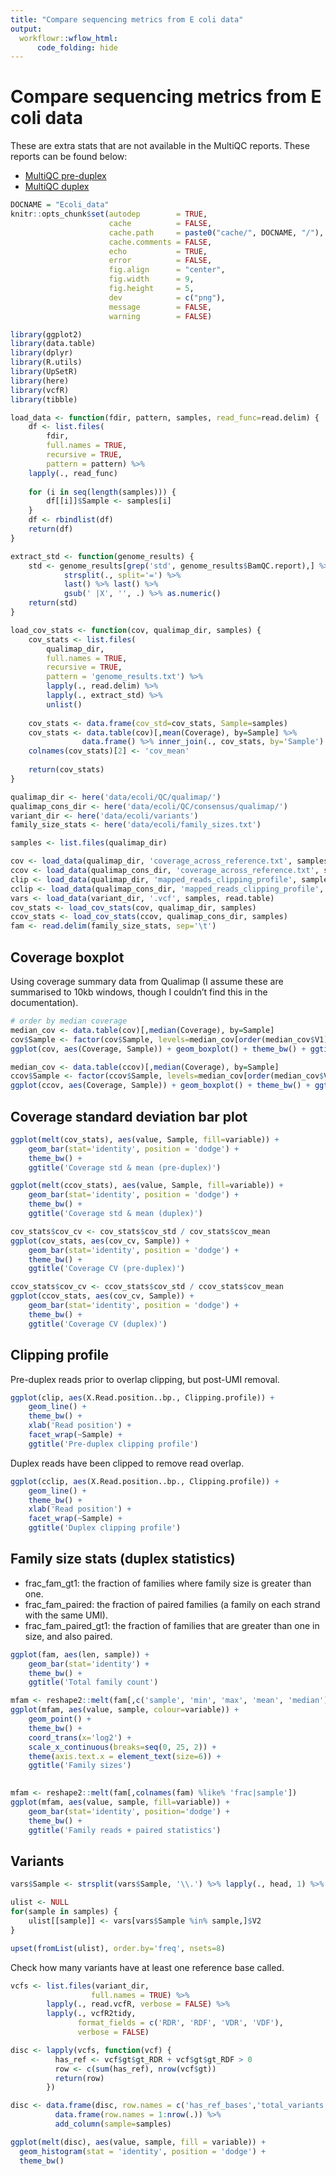 ```yaml
---
title: "Compare sequencing metrics from E coli data"
output:
  workflowr::wflow_html:
      code_folding: hide
---
```


# Compare sequencing metrics from E coli data

These are extra stats that are not available in the MultiQC reports. These reports can be found below:

- [MultiQC pre-duplex](multiqc/multiqc_report.html)
- [MultiQC duplex](multiqc/multiqc_report_consensus.html)

```r
DOCNAME = "Ecoli_data"
knitr::opts_chunk$set(autodep        = TRUE,
                      cache          = FALSE,
                      cache.path     = paste0("cache/", DOCNAME, "/"),
                      cache.comments = FALSE,
                      echo           = TRUE,
                      error          = FALSE,
                      fig.align      = "center",
                      fig.width      = 9,
                      fig.height     = 5,
                      dev            = c("png"),
                      message        = FALSE,
                      warning        = FALSE)
```

```r
library(ggplot2)
library(data.table)
library(dplyr)
library(R.utils)
library(UpSetR)
library(here)
library(vcfR)
library(tibble)
```

```r
load_data <- function(fdir, pattern, samples, read_func=read.delim) {
    df <- list.files(
        fdir,
        full.names = TRUE,
        recursive = TRUE,
        pattern = pattern) %>%
    lapply(., read_func)
    
    for (i in seq(length(samples))) {
        df[[i]]$Sample <- samples[i]
    }
    df <- rbindlist(df)
    return(df)
}

extract_std <- function(genome_results) {
    std <- genome_results[grep('std', genome_results$BamQC.report),] %>% 
            strsplit(., split='=') %>%
            last() %>% last() %>%
            gsub(' |X', '', .) %>% as.numeric()
    return(std)
}

load_cov_stats <- function(cov, qualimap_dir, samples) {
    cov_stats <- list.files(
        qualimap_dir,
        full.names = TRUE,
        recursive = TRUE,
        pattern = 'genome_results.txt') %>%
        lapply(., read.delim) %>%
        lapply(., extract_std) %>%
        unlist()
    
    cov_stats <- data.frame(cov_std=cov_stats, Sample=samples)
    cov_stats <- data.table(cov)[,mean(Coverage), by=Sample] %>%
                data.frame() %>% inner_join(., cov_stats, by='Sample')
    colnames(cov_stats)[2] <- 'cov_mean'
    
    return(cov_stats)
}
```


```r
qualimap_dir <- here('data/ecoli/QC/qualimap/')
qualimap_cons_dir <- here('data/ecoli/QC/consensus/qualimap/')
variant_dir <- here('data/ecoli/variants')
family_size_stats <- here('data/ecoli/family_sizes.txt')

samples <- list.files(qualimap_dir)

cov <- load_data(qualimap_dir, 'coverage_across_reference.txt', samples)
ccov <- load_data(qualimap_cons_dir, 'coverage_across_reference.txt', samples)
clip <- load_data(qualimap_dir, 'mapped_reads_clipping_profile', samples)
cclip <- load_data(qualimap_cons_dir, 'mapped_reads_clipping_profile', samples)
vars <- load_data(variant_dir, '.vcf', samples, read.table)
cov_stats <- load_cov_stats(cov, qualimap_dir, samples)
ccov_stats <- load_cov_stats(ccov, qualimap_cons_dir, samples)
fam <- read.delim(family_size_stats, sep='\t')
```

## Coverage boxplot

Using coverage summary data from Qualimap (I assume these are summarised to 10kb windows, though I couldn't find this in the documentation).

```r
# order by median coverage
median_cov <- data.table(cov)[,median(Coverage), by=Sample]
cov$Sample <- factor(cov$Sample, levels=median_cov[order(median_cov$V1)]$Sample)
ggplot(cov, aes(Coverage, Sample)) + geom_boxplot() + theme_bw() + ggtitle('Pre-duplex coverage')

median_cov <- data.table(ccov)[,median(Coverage), by=Sample]
ccov$Sample <- factor(ccov$Sample, levels=median_cov[order(median_cov$V1)]$Sample)
ggplot(ccov, aes(Coverage, Sample)) + geom_boxplot() + theme_bw() + ggtitle('Duplex coverage')
```

## Coverage standard deviation bar plot

```r
ggplot(melt(cov_stats), aes(value, Sample, fill=variable)) +
    geom_bar(stat='identity', position = 'dodge') +
    theme_bw() +
    ggtitle('Coverage std & mean (pre-duplex)')

ggplot(melt(ccov_stats), aes(value, Sample, fill=variable)) +
    geom_bar(stat='identity', position = 'dodge') +
    theme_bw() +
    ggtitle('Coverage std & mean (duplex)')

cov_stats$cov_cv <- cov_stats$cov_std / cov_stats$cov_mean
ggplot(cov_stats, aes(cov_cv, Sample)) +
    geom_bar(stat='identity', position = 'dodge') +
    theme_bw() +
    ggtitle('Coverage CV (pre-duplex)')

ccov_stats$cov_cv <- ccov_stats$cov_std / ccov_stats$cov_mean
ggplot(ccov_stats, aes(cov_cv, Sample)) +
    geom_bar(stat='identity', position = 'dodge') +
    theme_bw() +
    ggtitle('Coverage CV (duplex)')
```

## Clipping profile

Pre-duplex reads prior to overlap clipping, but post-UMI removal.

```r
ggplot(clip, aes(X.Read.position..bp., Clipping.profile)) +
    geom_line() +
    theme_bw() +
    xlab('Read position') +
    facet_wrap(~Sample) +
    ggtitle('Pre-duplex clipping profile')
```

Duplex reads have been clipped to remove read overlap.

```r
ggplot(cclip, aes(X.Read.position..bp., Clipping.profile)) +
    geom_line() +
    theme_bw() +
    xlab('Read position') +
    facet_wrap(~Sample) +
    ggtitle('Duplex clipping profile')
```

## Family size stats (duplex statistics)

- frac_fam_gt1: the fraction of families where family size is greater than one.
- frac_fam_paired: the fraction of paired families (a family on each strand with the same UMI).
- frac_fam_paired_gt1: the fraction of families that are greater than one in size, and also paired.

```r
ggplot(fam, aes(len, sample)) +
    geom_bar(stat='identity') +
    theme_bw() +
    ggtitle('Total family count')

mfam <- reshape2::melt(fam[,c('sample', 'min', 'max', 'mean', 'median')])
ggplot(mfam, aes(value, sample, colour=variable)) +
    geom_point() +
    theme_bw() +
    coord_trans(x='log2') +
    scale_x_continuous(breaks=seq(0, 25, 2)) +
    theme(axis.text.x = element_text(size=6)) +
    ggtitle('Family sizes')
    

mfam <- reshape2::melt(fam[,colnames(fam) %like% 'frac|sample'])
ggplot(mfam, aes(value, sample, fill=variable)) +
    geom_bar(stat='identity', position='dodge') +
    theme_bw() +
    ggtitle('Family reads + paired statistics')
```

## Variants

```r
vars$Sample <- strsplit(vars$Sample, '\\.') %>% lapply(., head, 1) %>% unlist()

ulist <- NULL
for(sample in samples) {
    ulist[[sample]] <- vars[vars$Sample %in% sample,]$V2
}

upset(fromList(ulist), order.by='freq', nsets=8)
```
Check how many variants have at least one reference base called.

```r
vcfs <- list.files(variant_dir,
                  full.names = TRUE) %>%
        lapply(., read.vcfR, verbose = FALSE) %>%
        lapply(., vcfR2tidy,
               format_fields = c('RDR', 'RDF', 'VDR', 'VDF'),
               verbose = FALSE)

disc <- lapply(vcfs, function(vcf) {
          has_ref <- vcf$gt$gt_RDR + vcf$gt$gt_RDF > 0
          row <- c(sum(has_ref), nrow(vcf$gt))
          return(row)
        })

disc <- data.frame(disc, row.names = c('has_ref_bases','total_variants')) %>% t() %>%
          data.frame(row.names = 1:nrow(.)) %>%
          add_column(sample=samples)

ggplot(melt(disc), aes(value, sample, fill = variable)) +
  geom_histogram(stat = 'identity', position = 'dodge') +
  theme_bw()
```

